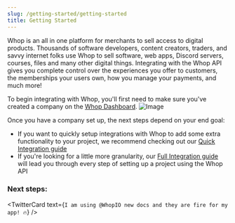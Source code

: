 ```yaml
---
slug: /getting-started/getting-started
title: Getting Started
---
```



Whop is an all in one platform for merchants to sell access to digital products.
Thousands of software developers, content creators, traders, and savvy internet folks use Whop to sell software, web apps, Discord servers, courses, files and many other digital things.
Integrating with the Whop API gives you complete control over the experiences you offer to customers, the memberships your users own, how you manage your payments, and much more!

To begin integrating with Whop, you'll first need to make sure you've created a company on the [Whop Dashboard](https://dash.whop.com).
![Image](./assets/create-company.png)

<p style={{ marginBottom: 6 }}>
  Once you have a company set up, the next steps depend on your end goal:
</p>

- If you want to quickly setup integrations with Whop to add some extra functionality to your project, we recommend checking out our [Quick Integration guide](/getting-started/business-app)
- If you're looking for a little more granularity, our [Full Integration guide](/getting-started/custom-experience) will lead you through every step of setting up a project using the Whop API

### Next steps:

<div className="explore-products-container">
  <div className="row" style={{ marginBottom: 64 }}>
    <div className="col col--4" key={0} style={{ padding: 8 }}>
      <ProductCard
        image={"/assets/getting-started/quick-integration.png"}
        name={"Quick Integration Guide"}
        description={"Get started with Whop Webhooks in 15 minutes"}
        link={"/getting-started/business-app"}
      />
    </div>
    <div className="col col--4" key={1} style={{ padding: 8 }}>
      <ProductCard
        image={"/assets/getting-started/full-integration.png"}
        name={"Full Integration Guide"}
        description={"Take control with the full power of the Whop API"}
        link={"/getting-started/business-app"}
      />
    </div>
  </div>
</div>

<TwitterCard
  text={`I am using @WhopIO new docs and they are fire for my app! 🔥`}
/>
